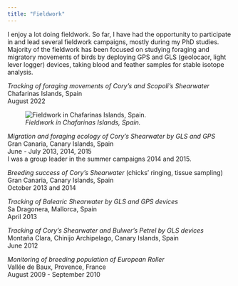 ```yaml
---
title: "Fieldwork"
---
```


I enjoy a lot doing fieldwork. So far, I have had the opportunity to participate in and lead several fieldwork campaigns, mostly during my PhD studies. Majority of the fieldwork has been focused on studying foraging and migratory movements of birds by deploying GPS and GLS (geolocaor, light lever logger) devices, taking blood and feather samples for stable isotope analysis.

*Tracking of foraging movements of Cory’s and Scopoli’s Shearwater*    
Chafarinas Islands, Spain    
August 2022	  

::: column-margin
![*Fieldwork in Chafarinas Islands, Spain.*](images/fieldwork_chafarinas.jpg)
:::

*Migration and foraging ecology of Cory’s Shearwater by GLS and GPS*    
Gran Canaria, Canary Islands, Spain    
June - July 2013, 2014, 2015 	    
I was a group leader in the summer campaigns 2014 and 2015.    

*Breeding success of Cory’s Shearwater* (chicks’ ringing, tissue sampling)    
Gran Canaria, Canary Islands, Spain    
October 2013 and 2014	    

*Tracking of Balearic Shearwater by GLS and GPS devices*    
Sa Dragonera, Mallorca, Spain    
April 2013	    
	
*Tracking of Cory’s Shearwater and Bulwer’s Petrel by GLS devices*    
Montaña Clara, Chinijo Archipelago, Canary Islands, Spain    
June 2012	    
	
*Monitoring of breeding population of European Roller*    
Vallée de Baux, Provence, France    
August 2009 -	 September 2010    
